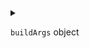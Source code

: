 
<details>
<summary>

`buildArgs`  <span class="config-field-type">object</span> 

</summary>

BuildArgs are the build args that are to the build

</details>
